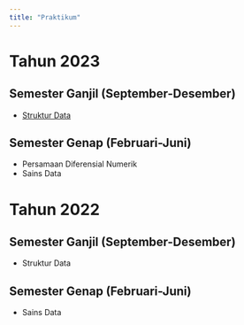 ```yaml
---
title: "Praktikum"
---
```


# Tahun 2023

## Semester Ganjil (September-Desember)

* [Struktur Data](2023_ganjil/strukdat/strukdat2023.qmd)

## Semester Genap (Februari-Juni)

* Persamaan Diferensial Numerik
* Sains Data

# Tahun 2022

## Semester Ganjil (September-Desember)

* Struktur Data

## Semester Genap (Februari-Juni)

* Sains Data